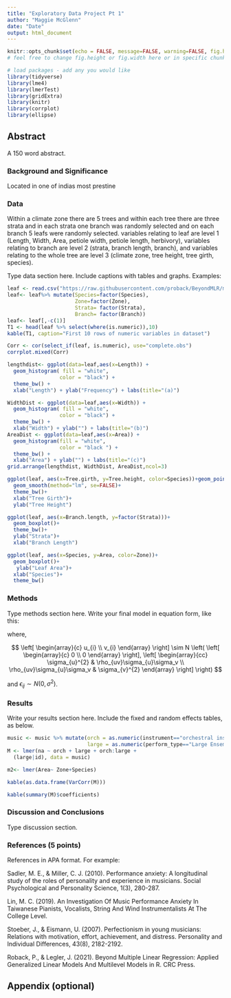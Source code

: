 ```yaml
---
title: "Exploratory Data Project Pt 1"
author: "Maggie McGlenn"
date: "Date"
output: html_document
---
```


```r
knitr::opts_chunk$set(echo = FALSE, message=FALSE, warning=FALSE, fig.height=4, fig.width=6)
# feel free to change fig.height or fig.width here or in specific chunk headings. 
```


```r
# load packages - add any you would like
library(tidyverse)
library(lme4)
library(lmerTest)
library(gridExtra)
library(knitr)
library(corrplot)
library(ellipse)
```

## Abstract 

A 150 word abstract.


\newpage

### Background and Significance   

Located in one of indias most prestine 

### Data  

Within a climate zone there are 5 trees and within each tree there are three strata and in each strata one branch was randomly selected and on each branch 5 leafs were randomly selected.
variables relating to leaf are level 1 (Length, Width, Area, petiole width, petiole length, herbivory), variables relating to branch are level 2 (strata, branch length, branch), and variables relating to the whole tree are level 3 (climate zone, tree height, tree girth, species).

Type data section here. Include captions with tables and graphs. Examples:  

```r
leaf <- read.csv("https://raw.githubusercontent.com/proback/BeyondMLR/master/data/mudamalai.csv")
leaf<- leaf%>% mutate(Species=factor(Species),
                      Zone=factor(Zone),
                      Strata= factor(Strata),
                      Branch= factor(Branch))
leaf<- leaf[,-c(1)]
T1 <- head(leaf %>% select(where(is.numeric)),10)       
kable(T1, caption="First 10 rows of numeric variables in dataset")
```

```r
Corr <- cor(select_if(leaf, is.numeric), use="complete.obs") 
corrplot.mixed(Corr)
```

 
```r
lengthdist<- ggplot(data=leaf,aes(x=Length)) + 
  geom_histogram( fill = "white",
                 color = "black") + 
  theme_bw() + 
  xlab("Length") + ylab("Frequency") + labs(title="(a)")

WidthDist <- ggplot(data=leaf,aes(x=Width)) + 
  geom_histogram( fill = "white", 
                 color = "black") + 
  theme_bw() + 
  xlab("Width") + ylab("") + labs(title="(b)")
AreaDist <- ggplot(data=leaf,aes(x=Area)) + 
  geom_histogram(fill = "white", 
                 color = "black ") + 
  theme_bw() + 
  xlab("Area") + ylab("") + labs(title="(c)")
grid.arrange(lengthdist, WidthDist, AreaDist,ncol=3)
```

```r
ggplot(leaf, aes(x=Tree.girth, y=Tree.height, color=Species))+geom_point()+
  geom_smooth(method="lm", se=FALSE)+
  theme_bw()+
  xlab("Tree Girth")+
  ylab("Tree Height")
```



```r
ggplot(leaf, aes(x=Branch.length, y=factor(Strata)))+
  geom_boxplot()+
  theme_bw()+
  ylab("Strata")+
  xlab("Branch Length") 
```



```r
ggplot(leaf, aes(x=Species, y=Area, color=Zone))+
  geom_boxplot()+
   ylab("Leaf Area")+
  xlab("Species")+
  theme_bw()
```

### Methods  

Type methods section here. Write your final model in equation form, like this:


\begin{align*}
Y_{ij} & = [\alpha_{0}+\alpha_{1}\textrm{Orch}_{i}+\beta_{0}\textrm{LargeEns}_{ij}+\beta_{1}\textrm{Orch}_{i}\textrm{LargeEns}_{ij}] \\
    & + [u_{i}+v_{i}\textrm{LargeEns}_{ij}+\epsilon_{ij}]
\end{align*}

where,

$$
\left[ \begin{array}{c}
            u_{i} \\ v_{i}
          \end{array}  \right] \sim N \left( \left[
          \begin{array}{c}
            0 \\ 0
          \end{array} \right], \left[
          \begin{array}{cc}
            \sigma_{u}^{2} & \rho_{uv}\sigma_{u}\sigma_v \\
            \rho_{uv}\sigma_{u}\sigma_v & \sigma_{v}^{2}
          \end{array} \right] \right) 
$$

and $\epsilon_{ij}\sim N(0,\sigma^2)$.   



### Results  

Write your results section here. Include the fixed and random effects tables, as below. 

```r
music <- music %>% mutate(orch = as.numeric(instrument=="orchestral instrument"),
                          large = as.numeric(perform_type=="Large Ensemble"))
M <- lmer(na ~ orch + large + orch:large +
  (large|id), data = music)

m2<- lmer(Area~ Zone+Species)

```

```r
kable(as.data.frame(VarCorr(M)))
```


```r
kable(summary(M)$coefficients)
```


### Discussion and Conclusions   


Type discussion section. 

\newpage 

### References  (5 points)

References in APA format. For example:

Sadler, M. E., & Miller, C. J. (2010). Performance anxiety: A longitudinal study of the roles of personality and experience in musicians. Social Psychological and Personality Science, 1(3), 280-287.

Lin, M. C. (2019). An Investigation Of Music Performance Anxiety In Taiwanese Pianists, Vocalists, String And Wind Instrumentalists At The College Level.

Stoeber, J., & Eismann, U. (2007). Perfectionism in young musicians: Relations with motivation, effort, achievement, and distress. Personality and Individual Differences, 43(8), 2182-2192.

Roback, P., & Legler, J. (2021). Beyond Multiple Linear Regression: Applied Generalized Linear Models And Multilevel Models in R. CRC Press.



\newpage

## Appendix (optional)
